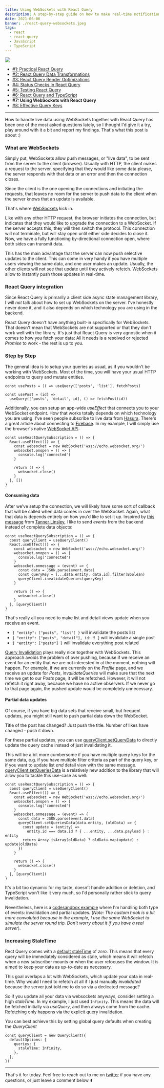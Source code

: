 ```yaml
---
title: Using WebSockets with React Query
description: A step-by-step guide on how to make real-time notifications work with react-query
date: 2021-06-06
banner: ./react-query-websockets.jpeg
tags:
  - react
  - react-query
  - JavaScript
  - TypeScript
---
```



<img src="./react-query-websockets.jpeg" />

<Attribution name="Maxim Hopman" url="https://unsplash.com/@nampoh" />

- [#1: Practical React Query](practical-react-query)
- [#2: React Query Data Transformations](react-query-data-transformations)
- [#3: React Query Render Optimizations](react-query-render-optimizations)
- [#4: Status Checks in React Query](status-checks-in-react-query)
- [#5: Testing React Query](testing-react-query)
- [#6: React Query and TypeScript](react-query-and-type-script)
- <b>#7: Using WebSockets with React Query</b>
- [#8: Effective Query Keys](effective-query-keys)

---

How to handle live data using WebSockets together with React Query has been one of the most asked questions lately, so I thought I'd give it a try, play around with it a bit and report my findings. That's what this post is about :)

### What are WebSockets

Simply put, WebSockets allow push messages, or "live data", to be sent from the server to the client (browser). Usually with HTTP, the client makes a request to the server, specifying that they would like some data please, the server responds with that data or an error and then the connection closes.

Since the client is the one opening the connections and initiating the requests, that leaves no room for the server to push data to the client when the server knows that an update is available.

That's where [WebSockets](https://en.wikipedia.org/wiki/WebSocket) kick in.

Like with any other HTTP request, the browser initiates the connection, but indicates that they would like to upgrade the connection to a WebSocket. If the server accepts this, they will then switch the protocol. This connection will not terminate, but will stay open until either side decides to close it. Now, we have a fully functioning by-directional connection open, where both sides can transmit data.

This has the main advantage that the server can now push selective updates to the client. This can come in very handy if you have multiple users viewing the same data, and one user makes an update. Usually, the other clients will not see that update until they actively refetch. WebSockets allow to instantly push those updates in real-time.

### React Query integration

Since React Query is primarily a client side async state management library, I will _not_ talk about how to set up WebSockets on the server. I've honestly never done it, and it also depends on which technology you are using in the backend.

React Query doesn't have anything built-in specifically for WebSockets. That doesn't mean that WebSockets are not supported or that they don't work well with the library. It's just that React Query is _very_ agnostic when it comes to how you fetch your data: All it needs is a resolved or rejected _Promise_ to work - the rest is up to you.

### Step by Step

The general idea is to setup your queries as usual, as if you wouldn't be working with WebSockets. Most of the time, you will have your usual HTTP endpoints to query and mutate entities.

```jsx:title=a-standard-query
const usePosts = () => useQuery(['posts', 'list'], fetchPosts)

const usePost = (id) =>
  useQuery(['posts', 'detail', id], () => fetchPost(id))
```

Additionally, you can setup an app-wide _useEffect_ that connects you to your WebSocket endpoint. How that works totally depends on which technology you are using. I've seen people subscribe to live data from [Hasura](https://github.com/tannerlinsley/react-query/issues/171#issuecomment-649810136). There's a great article about connecting to [Firebase](https://aggelosarvanitakis.medium.com/a-real-time-hook-with-firebase-react-query-f7eb537d5145). In my example, I will simply use the browser's native [WebSocket API](https://developer.mozilla.org/en-US/docs/Web/API/WebSocket):

```jsx:title=useReactQuerySubscription
const useReactQuerySubscription = () => {
  React.useEffect(() => {
    const websocket = new WebSocket('wss://echo.websocket.org/')
    websocket.onopen = () => {
      console.log('connected')
    }

    return () => {
      websocket.close()
    }
  }, [])
}
```

#### Consuming data

After we've setup the connection, we will likely have some sort of callback that will be called when data comes in over the WebSocket. Again, what that data is depends entirely on how you'd like to set it up. Inspired by [this message](https://github.com/tannerlinsley/react-query/issues/171#issuecomment-649716718) from [Tanner Linsley](https://github.com/tannerlinsley), I like to send _events_ from the backend instead of complete data objects:

```jsx:title=event-based-subscriptions {8-12}
const useReactQuerySubscription = () => {
  const queryClient = useQueryClient()
  React.useEffect(() => {
    const websocket = new WebSocket('wss://echo.websocket.org/')
    websocket.onopen = () => {
      console.log('connected')
    }
    websocket.onmessage = (event) => {
      const data = JSON.parse(event.data)
      const queryKey = [...data.entity, data.id].filter(Boolean)
      queryClient.invalidateQueries(queryKey)
    }

    return () => {
      websocket.close()
    }
  }, [queryClient])
}
```

That's really all you need to make list and detail views update when you receive an event.

- `{ "entity": ["posts", "list"] }` will invalidate the posts list
- `{ "entity": ["posts", "detail"], id: 5 }` will invalidate a single post
- `{ "entity": ["posts"] }` will invalidate everything post related

[Query Invalidation](https://react-query.tanstack.com/guides/query-invalidation) plays really nice together with WebSockets. This approach avoids the problem of over pushing, because if we receive an event for an entity that we are not interested in at the moment, nothing will happen. For example, if we are currently on the _Profile_ page, and we receive an update for _Posts_, _invalidateQueries_ will make sure that the next time we get to our _Posts_ page, it will be refetched. However, it will not refetch it right away, because we have no active observers. If we never go to that page again, the pushed update would be completely unnecessary.

#### Partial data updates

Of course, if you have big data sets that receive small, but frequent updates, you might still want to push partial data down the WebSocket.

Title of the post has changed? Just push the title. Number of likes have changed - push it down.

For these partial updates, you can use [queryClient.setQueryData](https://react-query.tanstack.com/reference/QueryClient#queryclientsetquerydata) to directly update the query cache instead of just invalidating it.

This will be a bit more cumbersome if you have multiple query keys for the same data, e.g. if you have multiple filter criteria as part of the query key, or if you want to update list _and_ detail view with the same message. [queryClient.setQueriesData](https://react-query.tanstack.com/reference/QueryClient#queryclientsetqueriesdata) is a relatively new addition to the library that will allow you to tackle this use-case as well:

```jsx:title=partial-updates {10-14}
const useReactQuerySubscription = () => {
  const queryClient = useQueryClient()
  React.useEffect(() => {
    const websocket = new WebSocket('wss://echo.websocket.org/')
    websocket.onopen = () => {
      console.log('connected')
    }
    websocket.onmessage = (event) => {
      const data = JSON.parse(event.data)
      queryClient.setQueriesData(data.entity, (oldData) => {
        const update = (entity) =>
          entity.id === data.id ? { ...entity, ...data.payload } : entity
        return Array.isArray(oldData) ? oldData.map(update) : update(oldData)
      })
    }

    return () => {
      websocket.close()
    }
  }, [queryClient])
}
```

It's a bit too dynamic for my taste, doesn't handle addition or deletion, and TypeScript won't like it very much, so I'd personally rather stick to query invalidation.

Nevertheless, here is a [codesandbox example](https://codesandbox.io/s/react-query-websockets-ep1op) where I'm handling both type of events: invalidation and partial updates. (_Note: The custom hook is a bit more convoluted because in the example, I use the same WebSocket to simulate the server round trip. Don't worry about it if you have a real server_).

### Increasing StaleTime

Rect Query comes with a [default staleTime](https://react-query.tanstack.com/guides/important-defaults) of _zero_. This means that every query will be immediately considered as stale, which means it will refetch when a new subscriber mounts or when the user refocuses the window. It is aimed to keep your data as up-to-date as necessary.

This goal overlaps a lot with WebSockets, which update your data in real-time. Why would I need to refetch at all if I just manually _invalidated_ because the server just told me to do so via a dedicated message?

So if you update all your data via websockets anyways, consider setting a high _staleTime_. In my example, I just used `Infinity`. This means the data will be fetched initially via _useQuery_, and then always come from the cache. Refetching only happens via the explicit query invalidation.

You can best achieve this by setting global query defaults when creating the _QueryClient_

```jsx:title=infinite-stale-time
const queryClient = new QueryClient({
  defaultOptions: {
    queries: {
      staleTime: Infinity,
    },
  },
})
```

---

That's it for today. Feel free to reach out to me on [twitter](https://twitter.com/tkdodo)
if you have any questions, or just leave a comment below ⬇️

<Comments withSeparator={false} />
